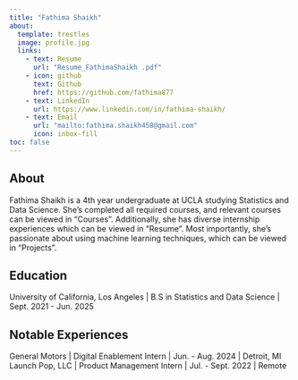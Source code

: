 ```yaml
---
title: "Fathima Shaikh"
about:
  template: trestles
  image: profile.jpg
  links:
    - text: Resume
      url: "Resume_FathimaShaikh .pdf"
    - icon: github
      text: Github
      href: https://github.com/fathima877
    - text: LinkedIn
      url: https://www.linkedin.com/in/fathima-shaikh/
    - text: Email
      url: "mailto:fathima.shaikh458@gmail.com"
      icon: inbox-fill
toc: false
---
```

## About

Fathima Shaikh is a 4th year undergraduate at UCLA studying Statistics and Data Science. She's completed all required courses, and relevant courses can be viewed in "Courses". Additionally, she has diverse internship experiences which can be viewed in "Resume". Most importantly, she's passionate about using machine learning techniques, which can be viewed in "Projects". 

## Education

University of California, Los Angeles | B.S in Statistics and Data Science | Sept. 2021 - Jun. 2025

## Notable Experiences

General Motors | Digital Enablement Intern | Jun. - Aug. 2024 | Detroit, MI
Launch Pop, LLC | Product Management Intern | Jul. - Sept. 2022 | Remote
